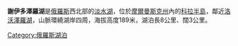{{Infobox lake
 | lake_name = 謝伊多澤羅湖<br>Сейдозеро<br>Сейдъявврь
 | image_lake = Seydozero from Kuyvchorr.JPG
 | caption_lake = 
 | image_bathymetry = 
 | caption_bathymetry = 
 | location = [[摩爾曼斯克州|摩爾曼斯克州]][[科拉半島|科拉半島]]
 | coords = {{coord|67|49|N|34|51|E|region:RU_type:waterbody|display=inline,title}}
 | type = 天然湖泊、[[水庫|水庫]]
 | inflow = 
 | outflow = 
 | catchment = 
 | basin_countries = {{RUS}}
 | length = 8 km
 | width = 3 km
 | area = 
 | depth = 
 | max-depth = 
 | volume = 
 | residence_time = 
 | shore = 
 | elevation = 189 m
 | islands = 
 | cities = 
 | frozen = 
}}

'''謝伊多澤羅湖'''是[[俄羅斯|俄羅斯]]西北部的[[淡水湖|淡水湖]]，位於[[摩爾曼斯克州|摩爾曼斯克州]]內的[[科拉半島|科拉半島]]，鄰近[[洛沃澤羅湖|洛沃澤羅湖]]，山脈環繞湖岸四周，海拔高度189米，湖泊長8公里、闊3公里。


{{Russia-geo-stub}} 

[[Category:俄羅斯湖泊|Category:俄羅斯湖泊]]